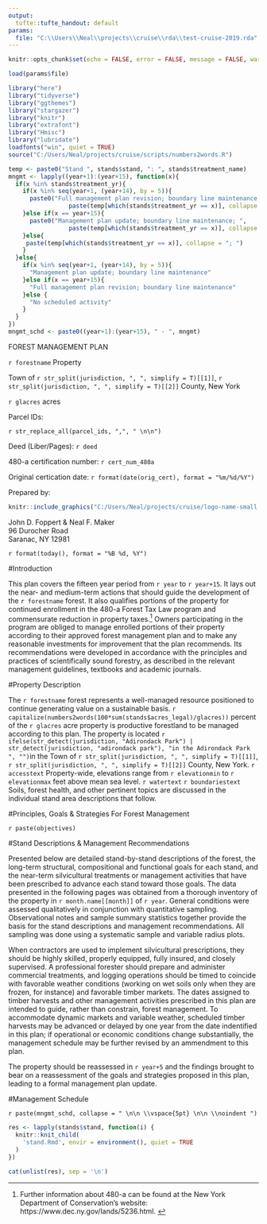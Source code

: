 ```yaml
---
output:
  tufte::tufte_handout: default
params:
  file: "C:\\Users\\Neal\\projects\\cruise\\rda\\test-cruise-2019.rda"
---
```


```r
knitr::opts_chunk$set(echo = FALSE, error = FALSE, message = FALSE, warning = FALSE, fig.width = 5, fig.height = 3.75)
```

```r

load(params$file)

library("here")
library("tidyverse")
library("ggthemes")
library("stargazer")
library("knitr")
library("extrafont")
library("Hmisc")
library("lubridate")
loadfonts("win", quiet = TRUE)
source("C:/Users/Neal/projects/cruise/scripts/numbers2words.R")

temp <- paste0("Stand ", stands$stand, ": ", stands$treatment_name)
mngmt <- lapply((year+1):(year+15), function(x){
  if(x %in% stands$treatment_yr){
    if(x %in% seq(year+1, (year+14), by = 5)){
      paste0("Full management plan revision; boundary line maintenance; ",
                 paste(temp[which(stands$treatment_yr == x)], collapse = "; "))
    }else if(x == year+15){
      paste0("Management plan update; boundary line maintenance; ",
                 paste(temp[which(stands$treatment_yr == x)], collapse = "; "))
    }else{
     paste(temp[which(stands$treatment_yr == x)], collapse = "; ") 
    }
  }else{
    if(x %in% seq(year+1, (year+14), by = 5)){
      "Management plan update; boundary line maintenance"
    }else if(x == year+15){
      "Full management plan revision; boundary line maintenance"
    }else {
      "No scheduled activity"
    }
  }
})
mngmt_schd <- paste0((year+1):(year+15), " - ", mngmt)
```

\pagenumbering{gobble}
\vspace*{30pt}

\huge FOREST MANAGEMENT PLAN

\vspace{30pt}

\LARGE `r forestname` Property

\vspace{22pt}

\normalsize Town of `r str_split(jurisdiction, ", ", simplify = T)[[1]]`, `r str_split(jurisdiction, ", ", simplify = T)[[2]]` County, New York  

\vspace{70pt}

\small `r glacres` acres 

\vspace{18pt}

Parcel IDs: 

\vspace{8pt}

`r str_replace_all(parcel_ids, ",", " \n\n")`

\vspace{10pt}

Deed (Liber/Pages): `r deed`

\vspace{10pt}

480-a certification number: `r cert_num_480a`

\vspace{10pt}

Original certication date: `r format(date(orig_cert), format = "%m/%d/%Y")`

\vspace{60pt}

Prepared by:
```r
knitr::include_graphics("C:/Users/Neal/projects/cruise/logo-name-small.png")
```

John D. Foppert & Neal F. Maker  
96 Durocher Road  
Saranac, NY 12981  

\vspace{30pt}

\large `r format(today(), format = "%B %d, %Y")`

\pagebreak
\pagenumbering{arabic}

#Introduction

This plan covers the fifteen year period from `r year` to `r year+15`. It lays out the near- and medium-term actions that should guide the development of the `r forestname` forest. It also qualifies portions of the property for continued enrollment in the 480-a Forest Tax Law program and commensurate reduction in property taxes.^[Further information about 480-a can be found at the New York Department of Conservation's website: https://www.dec.ny.gov/lands/5236.html. \vspace{20pt}]  Owners participating in the program are obliged to manage enrolled portions of their property according to their approved forest management plan and to make any reasonable investments for improvement that the plan recommends. Its recommendations were developed in accordance with the principles and practices of scientifically sound forestry, as described in the relevant management guidelines, textbooks and academic journals.

#Property Description

The `r forestname` forest represents a well-managed resource positioned to continue generating value on a sustainable basis. `r capitalize(numbers2words(100*sum(stands$acres_legal)/glacres))` percent of the `r glacres` acre property is productive forestland to be managed according to this plan. The property is located `r ifelse(str_detect(jurisdiction, "Adirondack Park") | str_detect(jurisdiction, "adirondack park"), "in the Adirondack Park ", "")`in the Town of `r str_split(jurisdiction, ", ", simplify = T)[[1]]`, `r str_split(jurisdiction, ", ", simplify = T)[[2]]` County, New York. `r accesstext` Property-wide, elevations range from `r elevationmin` to `r elevationmax` feet above mean sea level. `r watertext` `r boundariestext` Soils, forest health, and other pertinent topics are discussed in the individual stand area descriptions that follow.

#Principles, Goals & Strategies For Forest Management

`r paste(objectives)`

#Stand Descriptions & Management Recommendations

Presented below are detailed stand-by-stand descriptions of the forest, the long-term structural, compositional and functional goals for each stand, and the near-term silvicultural treatments or management activities that have been prescribed to advance each stand toward those goals.  The data presented in the following pages was obtained from a thorough inventory of the property in `r month.name[[month]]` of `r year`.  General conditions were assessed qualitatively in conjunction with quantitative sampling.  Observational notes and sample summary statistics together provide the basis for the stand descriptions and management recommendations. All sampling was done using a systematic sample and variable radius plots.

When contractors are used to implement silvicultural prescriptions, they should be highly skilled, properly equipped, fully insured, and closely supervised.  A professional forester should prepare and administer commercial treatments, and logging operations should be timed to coincide with favorable weather conditions (working on wet soils only when they are frozen, for instance) and favorable timber markets. The dates assigned to timber harvests and other management activities prescribed in this plan are intended to guide, rather than constrain, forest management. To accommodate dynamic markets and variable weather, scheduled timber harvests may be advanced or delayed by one year from the date indentified in this plan; if operational or economic conditions change substantially, the management schedule may be further revised by an ammendment to this plan.

The property should be reassessed in `r year+5` and the findings brought to bear on a reassessment of the goals and strategies proposed in this plan, leading to a formal management plan update.

\newpage

#Management Schedule

\small `r paste(mngmt_schd, collapse = " \n\n \\vspace{5pt} \n\n \\noindent ")`

\newpage

```r
res <- lapply(stands$stand, function(i) {
  knitr::knit_child(
    'stand.Rmd', envir = environment(), quiet = TRUE
  )
})

cat(unlist(res), sep = '\n')
```
